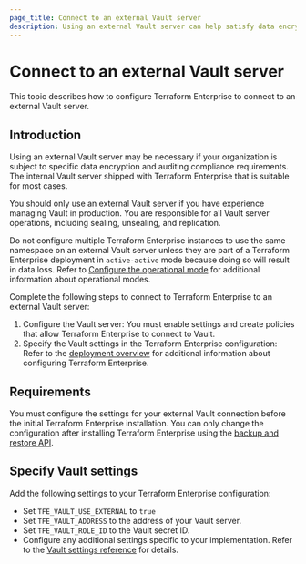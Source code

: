 ```yaml
---
page_title: Connect to an external Vault server
description: Using an external Vault server can help satisfy data encryption and auditing compliance requirements. Learn how to connect external Vault servers. 
---
```


# Connect to an external Vault server

This topic describes how to configure Terraform Enterprise to connect to an external Vault server.

## Introduction

Using an external Vault server may be necessary if your organization is subject to specific data encryption and auditing compliance requirements. The internal Vault server shipped with Terraform Enterprise that is suitable for most cases.

You should only use an external Vault server if you have experience managing Vault in production. You are responsible for all Vault server operations, including sealing, unsealing, and replication.

Do not configure multiple Terraform Enterprise instances to use the same namespace on an external Vault server unless they are part of a Terraform Enterprise deployment in `active-active` mode because doing so will result in data loss. Refer to [Configure the operational mode](/terraform/enterprise/deploy/configuration/storage/configure-mode) for additional information about operational modes.

Complete the following steps to connect to Terraform Enterprise to an external Vault  server:

1. Configure the Vault server: You must enable settings and create policies that allow Terraform Enterprise to connect to Vault.
1. Specify the Vault settings in the Terraform Enterprise configuration: Refer to the [deployment overview](/terraform/enterprise/deploy) for additional information about configuring Terraform Enterprise.

## Requirements

You must configure the settings for your external Vault connection before the initial Terraform Enterprise installation. You can only change the configuration after installing Terraform Enterprise using the [backup and restore API](/terraform/enterprise/deploy/manage/backup-restore).

## Specify Vault settings

Add the following settings to your Terraform Enterprise configuration:

- Set `TFE_VAULT_USE_EXTERNAL` to `true`
- Set `TFE_VAULT_ADDRESS` to the address of your Vault server.
- Set `TFE_VAULT_ROLE_ID` to the Vault secret ID.
- Configure any additional settings specific to your implementation. Refer to the [Vault settings reference](/terraform/enterprise/deploy/reference/configuration#vault-settings) for details.
